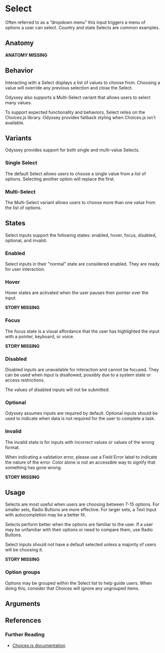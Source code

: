 
# Select

Often referred to as a “dropdown menu” this input triggers a menu of options a user can select. Country and state Selects are common examples.

## Anatomy

**ANATOMY MISSING**

## Behavior

Interacting with a Select displays a list of values to choose from. Choosing a value will override any previous selection and close the Select.

Odyssey also supports a Multi-Select variant that allows users to select many values.

To support expected functionality and behaviors, Select relies on the Choices.js library. Odyssey provides fallback styling when Choices.js isn't available.

<Story id="components-select--default"/>

## Variants

Odyssey provides support for both single and multi-value Selects.

### Single Select

The default Select allows users to choose a single value from a list of options. Selecting another option will replace the first.

<Story id="components-select--default"/>

### Multi-Select

The Multi-Select variant allows users to choose more than one value from the list of options.

<Story id="components-select--multiple"/>

## States

Select inputs support the following states: enabled, hover, focus, disabled, optional, and invalid.

### Enabled

Select inputs in their "normal" state are considered enabled. They are ready for user interaction.

<Story id="components-select--default"/>

### Hover

Hover states are activated when the user pauses their pointer over the input.

**STORY MISSING**

### Focus

The focus state is a visual affordance that the user has highlighted the input with a pointer, keyboard, or voice.

**STORY MISSING**

### Disabled

Disabled inputs are unavailable for interaction and cannot be focused. They can be used when input is disallowed, possibly due to a system state or access restrictions.

The values of disabled inputs will not be submitted.

<Story id="components-select--disabled"/>

### Optional

Odyssey assumes inputs are required by default. Optional inputs should be used to indicate when data is not required for the user to complete a task.

<Story id="components-select--optional"/>

### Invalid

The invalid state is for inputs with incorrect values or values of the wrong format.

When indicating a validation error, please use a Field Error label to indicate the nature of the error. Color alone is not an accessible way to signify that something has gone wrong.

**STORY MISSING**

## Usage

Selects are most useful when users are choosing between 7-15 options. For smaller sets, Radio Buttons are more effective. For larger sets, a Text Input with autocompletion may be a better fit.

Selects perform better when the options are familiar to the user. If a user may be unfamiliar with their options or need to compare them, use Radio Buttons.

Select inputs should not have a default selected unless a majority of users will be choosing it.

**STORY MISSING**

### Option groups

Options may be grouped within the Select list to help guide users. When doing this, consider that Choices will ignore any ungrouped items.

<Story id="components-select--group"/>

## Arguments

<ArgsTable/>

## References

### Further Reading

- <a href="https://joshuajohnson.co.uk/Choices/">Choices.js documentation</a>
